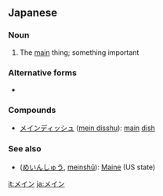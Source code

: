 ==Japanese==

===Noun===
{{ja-noun}}

# The [[main]] thing; something important

===Alternative forms===
* {{l|ja|メーン}}

===Compounds===
* [[メインディッシュ]] ([[mein disshu]]): [[main]] [[dish]]

===See also===
* {{l|ja|メイン州}} ([[めいんしゅう]], [[meinshū]]): [[Maine]] (US state)

[[it:メイン]]
[[ja:メイン]]